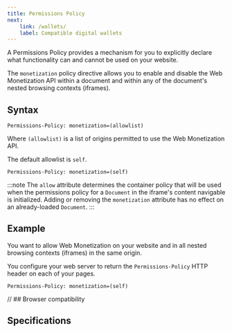 ```yaml
---
title: Permissions Policy
next:
    link: /wallets/
    label: Compatible digital wallets
---
```



A <LinkOut href="https://developer.mozilla.org/en-US/docs/Web/HTTP/Headers/Permissions-Policy">Permissions Policy</LinkOut> provides a mechanism for you to explicitly declare what functionality can and cannot be used on your website. 

The `monetization` policy directive allows you to enable and disable the Web Monetization API within a document and within any of the document's nested browsing contexts (iframes).

## Syntax

```http
Permissions-Policy: monetization=(allowlist)
```

Where `(allowlist)` is a list of <LinkOut href="https://developer.mozilla.org/en-US/docs/Web/HTTP/Headers/Permissions-Policy#allowlist">origins</LinkOut> permitted to use the Web Monetization API. 

The default allowlist is `self`.

```http
Permissions-Policy: monetization=(self)
```

:::note
The `allow` attribute determines the container policy that will be used when the permissions policy for a `Document` in the iframe's content navigable is initialized. Adding or removing the `monetization` attribute has no effect on an already-loaded `Document`.
:::

## Example 

You want to allow Web Monetization on your website and in all nested browsing contexts (iframes) in the same origin.

You configure your web server to return the `Permissions-Policy` HTTP header on each of your pages. 

```http
Permissions-Policy: monetization=(self)
```

<Hidden>

// ## Browser compatibility

<BrowserCompat json={data} />

</Hidden>

## Specifications

<Specification anchor='permissions-policy' />